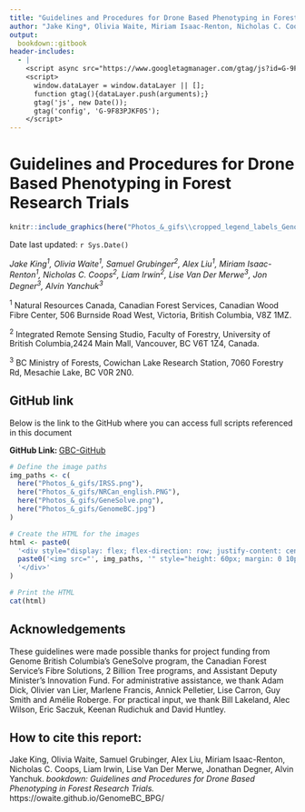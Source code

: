 ```yaml
---
title: "Guidelines and Procedures for Drone Based Phenotyping in Forest Research Trials"
author: "Jake King*, Olivia Waite, Miriam Isaac-Renton, Nicholas C. Coops, Samuel Grubinger, Liam Irwin, Lise Van Der Merwe, Jon Degner, Alex Liu"
output: 
  bookdown::gitbook
header-includes:
  - |
    <script async src="https://www.googletagmanager.com/gtag/js?id=G-9F83PJKF0S"></script>
    <script>
      window.dataLayer = window.dataLayer || [];
      function gtag(){dataLayer.push(arguments);}
      gtag('js', new Date());
      gtag('config', 'G-9F83PJKF0S');
    </script>
---
```



# Guidelines and Procedures for Drone Based Phenotyping in Forest Research Trials {-}

<!-- ```{r echo=FALSE,out.width="100%", fig.align = 'center'} -->
<!-- knitr::include_graphics(here("Photos_&_gifs\\Cover_photo_crowns.png")) -->
<!-- ``` -->

```r
knitr::include_graphics(here("Photos_&_gifs\\cropped_legend_labels_GenomeBC_cover_blackCrowns.png"))
```

Date last updated: `r Sys.Date()`


*Jake King^1^, Olivia Waite^1^, Samuel Grubinger^2^, Alex Liu^1^, Miriam Isaac-Renton^1^, Nicholas C. Coops^2^, Liam Irwin^2^, Lise Van Der Merwe^3^, Jon Degner^3^, Alvin Yanchuk^3^* 

^1^ Natural Resources Canada, Canadian Forest Services, Canadian Wood Fibre Center, 506 Burnside Road West, Victoria, British Columbia, V8Z 1MZ.  

^2^ Integrated Remote Sensing Studio, Faculty of Forestry, University of British Columbia,2424 Main Mall, Vancouver, BC V6T 1Z4, Canada.

^3^ BC Ministry of Forests, Cowichan Lake Research Station, 7060 Forestry Rd, Mesachie Lake, BC V0R 2N0.

## GitHub link {-}
Below is the link to the GitHub where you can access full scripts referenced in this document

**GitHub Link: ** [GBC-GitHub](https://github.com/owaite/GenomeBC_BPG)

```r
# Define the image paths
img_paths <- c(
  here("Photos_&_gifs/IRSS.png"),
  here("Photos_&_gifs/NRCan_english.PNG"),
  here("Photos_&_gifs/GeneSolve.png"),
  here("Photos_&_gifs/GenomeBC.jpg")
)

# Create the HTML for the images
html <- paste0(
  '<div style="display: flex; flex-direction: row; justify-content: center; align-items: center;">',
  paste0('<img src="', img_paths, '" style="height: 60px; margin: 0 10px;" />', collapse = ""),
  '</div>'
)

# Print the HTML
cat(html)
```


## Acknowledgements {-}
These guidelines were made possible thanks for project funding from Genome British Columbia’s GeneSolve program, the Canadian Forest Service’s Fibre Solutions, 2 Billion Tree programs, and Assistant Deputy Minister’s Innovation Fund. For administrative assistance, we thank Adam Dick, Olivier van Lier, Marlene Francis, Annick Pelletier, Lise Carron, Guy Smith and Amélie Roberge. For practical input, we thank Bill Lakeland, Alec Wilson, Eric Saczuk, Keenan Rudichuk and David Huntley. 

## How to cite this report:{-}
Jake King, Olivia Waite, Samuel Grubinger, Alex Liu, Miriam Isaac-Renton, Nicholas C. Coops, Liam Irwin, Lise Van Der Merwe, Jonathan Degner, Alvin Yanchuk. *bookdown: Guidelines and Procedures for Drone Based Phenotyping in Forest Research Trials.* https://owaite.github.io/GenomeBC_BPG/
